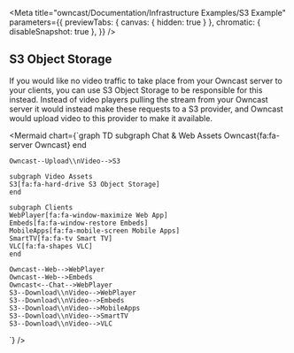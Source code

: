 
<Meta
  title="owncast/Documentation/Infrastructure Examples/S3 Example"
  parameters={{
    previewTabs: { canvas: { hidden: true } },
    chromatic: { disableSnapshot: true },
  }}
/>

## S3 Object Storage

If you would like no video traffic to take place from your Owncast server to your clients, you can use S3 Object Storage to be responsible for this instead.
Instead of video players pulling the stream from your Owncast server it would instead make these requests to a S3 provider, and Owncast would upload video to this provider to make it available.

<Mermaid
  chart={`graph TD
	 	subgraph Chat & Web Assets
    Owncast{fa:fa-server Owncast}
    end
		
    Owncast--Upload\\nVideo-->S3

    subgraph Video Assets
    S3[fa:fa-hard-drive S3 Object Storage]
    end

    subgraph Clients
    WebPlayer[fa:fa-window-maximize Web App]
    Embeds[fa:fa-window-restore Embeds]
    MobileApps[fa:fa-mobile-screen Mobile Apps]
    SmartTV[fa:fa-tv Smart TV]
    VLC[fa:fa-shapes VLC]
    end

    Owncast--Web-->WebPlayer
    Owncast--Web-->Embeds
    Owncast<--Chat-->WebPlayer
    S3--Download\\nVideo-->WebPlayer
    S3--Download\\nVideo-->Embeds
    S3--Download\\nVideo-->MobileApps
    S3--Download\\nVideo-->SmartTV
    S3--Download\\nVideo-->VLC

`}
/>
